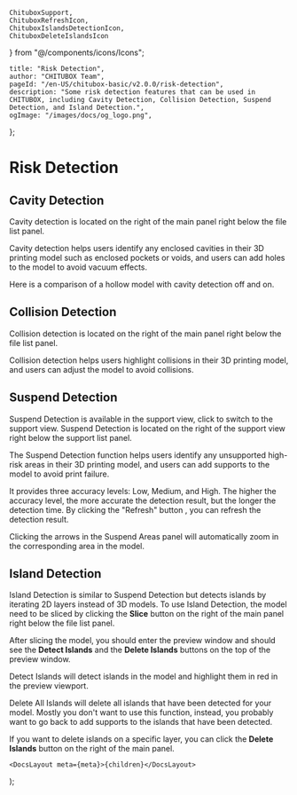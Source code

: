     ChituboxSupport, 
    ChituboxRefreshIcon, 
    ChituboxIslandsDetectionIcon, 
    ChituboxDeleteIslandsIcon
} from "@/components/icons/Icons";

	title: "Risk Detection",
	author: "CHITUBOX Team",
	pageId: "/en-US/chitubox-basic/v2.0.0/risk-detection",
	description: "Some risk detection features that can be used in CHITUBOX, including Cavity Detection, Collision Detection, Suspend Detection, and Island Detection.",
	ogImage: "/images/docs/og_logo.png",
};
 
# Risk Detection

## Cavity Detection

Cavity detection is located on the right of the main panel right below the file list panel.

Cavity detection helps users identify any enclosed cavities in their 3D printing model such as enclosed pockets or voids, and users can add holes to the model to avoid vacuum effects.

Here is a comparison of a hollow model with cavity detection off and on.

<ImageContainer>
	<ImageComparison
		img1Src={
			"/images/docs/en-US/chitubox-basic/2.x.x/008-risk-detection-cavity-off.png"
		}
		text1={"Cavity Detection Off"}
		img2Src={
			"/images/docs/en-US/chitubox-basic/2.x.x/008-risk-detection-cavity-on.png"
		}
		text2={"Cavity Detection On"}
	/>
</ImageContainer>

## Collision Detection

Collision detection is located on the right of the main panel right below the file list panel.

Collision detection helps users highlight collisions in their 3D printing model, and users can adjust the model to avoid collisions.

<ImageContainer>
	<ImageComparison
		img1Src={
			"/images/docs/en-US/chitubox-basic/2.x.x/008-collision-detection-off.png"
		}
		text1={"Collision Detection Off"}
		img2Src={
			"/images/docs/en-US/chitubox-basic/2.x.x/008-collision-detection-on.png"
		}
		text2={"Collision Detection On"}
	/>
</ImageContainer>

## Suspend Detection

Suspend Detection is available in the support view, click <ChituboxSupport /> to switch to the support view. Suspend Detection is located on the right of the support view right below the support list panel.

<ImageContainer>
	<AntdImage
		src={
			"/images/docs/en-US/chitubox-basic/2.x.x/008-risk-detection-suspend-detection.png"
		}
	/>
</ImageContainer>

The Suspend Detection function helps users identify any unsupported high-risk areas in their 3D printing model, and users can add supports to the model to avoid print failure.

It provides three accuracy levels: Low, Medium, and High. The higher the accuracy level, the more accurate the detection result, but the longer the detection time. By clicking the "Refresh" button <ChituboxRefreshIcon />, you can refresh the detection result.

Clicking the arrows in the Suspend Areas panel will automatically zoom in the corresponding area in the model.

<ImageContainer>
	<AntdImage
		src={
			"/images/docs/en-US/chitubox-basic/2.x.x/008-suspend-cam-switching.gif"
		}
	/>
</ImageContainer>

## Island Detection

Island Detection is similar to Suspend Detection but detects islands by iterating 2D layers instead of 3D models. To use Island Detection, the model need to be sliced by clicking the **Slice** button on the right of the main panel right below the file list panel.

<ImageContainer>
	<AntdImage
		src={
			"/images/docs/en-US/chitubox-basic/2.x.x/008-risk-detection-slice.png"
		}
	/>
</ImageContainer>

After slicing the model, you should enter the preview window and should see the **Detect Islands** and the **Delete Islands** buttons on the top of the preview window.

<ChituboxIslandsDetectionIcon /> Detect Islands will detect islands in the model
and highlight them in red in the preview viewport.

<ChituboxDeleteIslandsIcon /> Delete All Islands will delete all islands that have
been detected for your model. Mostly you don't want to use this function, instead, you probably
want to go back to add supports to the islands that have been detected.

If you want to delete islands on a specific layer, you can click the **Delete Islands** button on the right of the main panel.

<ImageContainer>
	<AntdImage
		src={
			"/images/docs/en-US/chitubox-basic/2.x.x/008-risk-detection-delete-islands.png"
		}
	/>
</ImageContainer>

	<DocsLayout meta={meta}>{children}</DocsLayout>
);
